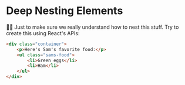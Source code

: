 # Deep Nesting Elements

<EpicVideo url="https://www.epicreact.dev/workshops/react-fundamentals/deep-nesting-elements" />

👨‍💼 Just to make sure we really understand how to nest this stuff. Try to create
this using React's APIs:

```html
<div class="container">
	<p>Here's Sam's favorite food:</p>
	<ul class="sams-food">
		<li>Green eggs</li>
		<li>Ham</li>
	</ul>
</div>
```
